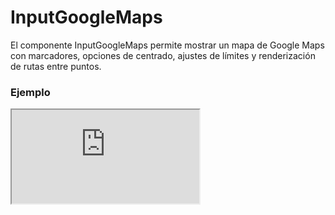 # InputGoogleMaps

El componente InputGoogleMaps permite mostrar un mapa de Google Maps con marcadores, opciones de centrado, ajustes de límites y renderización de rutas entre puntos.


### Ejemplo

<Iframe
  minHeightIframe="30dvh"
  src="https://fenextjs-component-storybook.vercel.app/iframe.html?args=&id=input-google-maps--index&viewMode=story"
/>

### Importacion

Para importar el componente InputGoogleMaps, se puede hacer desde fenextjs

```tsx copy
import { InputGoogleMaps } from "fenextjs";
```

### Parametros

| Parametro                   | Tipo                                                     | Requerido | Default                               | Descripcion                                                                                     |
| --------------------------- | -------------------------------------------------------- | --------- | ------------------------------------- | ----------------------------------------------------------------------------------------------- |
| mapContainerStyle           | object                                                   | no        | \{ width: '100%', height: '100dvh' \} | Estilo CSS para el contenedor del mapa.                                                         |
| markers                     | MarkerProps[]                                            | no        | undefined                             | Lista de marcadores que se mostrarán en el mapa.                                                |
| useLoadCenterWithMarker     | boolean                                                  | no        | true                                  | Determina si el mapa debe centrarse automáticamente basándose en los marcadores proporcionados. |
| useLoadFitBoundsWithMarker  | boolean                                                  | no        | true                                  | Determina si el mapa debe ajustar los límites para mostrar todos los marcadores.                |
| useLoadDirectionsWithMarker | boolean                                                  | no        | false                                 | Determina si se debe renderizar una ruta (direcciones) entre los marcadores.                    |
| showDirectionsWaypoints     | boolean                                                  | no        | false                                 | Muestra los puntos intermedios (waypoints) en la ruta cuando se renderiza la dirección.         |
| center                      | \{ lat: number; lng: number; \}                          | no        | \{ lat: 0, lng: 0 \}                  | Coordenadas para centrar el mapa inicialmente.                                                  |
| onBoundsChanged             | (bounds: google.maps.LatLngBounds \| undefined) =\> void | no        | undefined                             | Función que se ejecuta cuando los límites del mapa cambian.                                     |

### Storybook

Para ver el storybook del componente lo puede hacer con este [link](https://fenextjs-component-storybook.vercel.app/?path=/story/input-google-maps--index)

### Usos

- Mapa básico con marcadores

```tsx copy
<InputGoogleMaps
  markers={[
    { position: { lat: 40.7128, lng: -74.006 } }, // Nueva York
    { position: { lat: 34.0522, lng: -118.2437 } }, // Los Ángeles
  ]}
/>
```

- Mapa centrado en un punto específico

```tsx copy
<InputGoogleMaps
  center={{ lat: 51.5074, lng: -0.1278 }} // Londres
  useLoadCenterWithMarker={false}
/>
```

- Mapa con ajuste de límites automático

```tsx copy
<InputGoogleMaps
  markers={[
    { position: { lat: -33.8688, lng: 151.2093 } }, // Sídney
    { position: { lat: -37.8136, lng: 144.9631 } }, // Melbourne
  ]}
  useLoadFitBoundsWithMarker={true}
/>
```

- Mapa con ruta entre marcadores

```tsx copy
<InputGoogleMaps
  markers={[
    { position: { lat: 40.7128, lng: -74.006 } }, // Nueva York
    { position: { lat: 41.8781, lng: -87.6298 } }, // Chicago
    { position: { lat: 34.0522, lng: -118.2437 } }, // Los Ángeles
  ]}
  useLoadDirectionsWithMarker={true}
  showDirectionsWaypoints={true}
/>
```

- Mapa con estilos personalizados

```tsx copy
<InputGoogleMaps
  markers={[{ position: { lat: 48.8566, lng: 2.3522 } }]} // París
  mapContainerStyle={{ width: "600px", height: "400px" }}
/>
```
